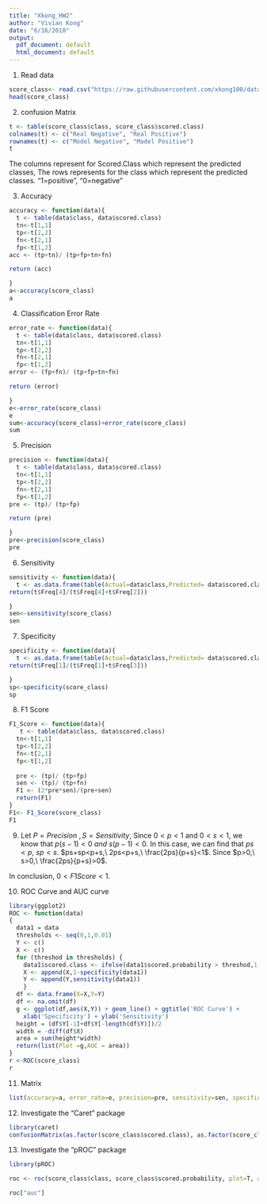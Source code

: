 ```yaml
---
title: "Xkong_HW2"
author: "Vivian Kong"
date: "6/16/2018"
output:
  pdf_document: default
  html_document: default
---
```

1. Read data
```r
score_class<- read.csv("https://raw.githubusercontent.com/xkong100/data-621/master/HW2/classification-output-data.csv", stringsAsFactors = FALSE, check.names = FALSE, na.strings = c("", "NA"))
head(score_class)
```

2. confusion Matrix

```r
t <- table(score_class$class, score_class$scored.class)
colnames(t) <- c("Real Negative", "Real Positive")
rownames(t) <- c("Model Negative", "Model Positive")
t
```
The columns represent for Scored.Class which represent the predicted classes, The rows represents for the class which represent the predicted classes. "1=positive", "0=negative"

3. Accuracy
```r
accuracy <- function(data){
  t <- table(data$class, data$scored.class)
  tn<-t[1,1]
  tp<-t[2,2]
  fn<-t[2,1]
  fp<-t[1,2]
acc <- (tp+tn)/ (tp+fp+tn+fn)

return (acc)

}
a<-accuracy(score_class)
a
```


4. Classification Error Rate
```r
error_rate <- function(data){
  t <- table(data$class, data$scored.class)
  tn<-t[1,1]
  tp<-t[2,2]
  fn<-t[2,1]
  fp<-t[1,2]
error <- (fp+fn)/ (tp+fp+tn+fn)

return (error)

}
e<-error_rate(score_class)
e
sum<-accuracy(score_class)+error_rate(score_class)
sum
```

5. Precision
```r
precision <- function(data){
  t <- table(data$class, data$scored.class)
  tn<-t[1,1]
  tp<-t[2,2]
  fn<-t[2,1]
  fp<-t[1,2]
pre <- (tp)/ (tp+fp)

return (pre)

}
pre<-precision(score_class)
pre
```

6. Sensitivity
```r
sensitivity <- function(data){
  t <- as.data.frame(table(Actual=data$class,Predicted= data$scored.class))
return(t$Freq[4]/(t$Freq[4]+t$Freq[2]))

}
sen<-sensitivity(score_class)
sen
```

7. Specificity

```r
specificity <- function(data){
  t <- as.data.frame(table(Actual=data$class,Predicted= data$scored.class))
return(t$Freq[1]/(t$Freq[1]+t$Freq[3]))

}
sp<-specificity(score_class)
sp
```

8. F1 Score

```r
F1_Score <- function(data){
   t <- table(data$class, data$scored.class)
  tn<-t[1,1]
  tp<-t[2,2]
  fn<-t[2,1]
  fp<-t[1,2]
  
  pre <- (tp)/ (tp+fp)
  sen <- (tp)/ (tp+fn)
  F1 <- (2*pre*sen)/(pre+sen)
  return(F1)
}
F1<- F1_Score(score_class)
F1
```

9. Let $P=Precision\ , S=Sensitivity$, Since $0<p<1$ and $0<s<1$, we know that $p(s-1)<0\ and\ s(p-1)<0$. In this case, we can find that $ps<p,\ sp<s$. $ps+sp<p+s,\ 2ps<p+s,\ \frac{2ps}{p+s}<1$. Since $p>0,\ s>0,\ \frac{2ps}{p+s}>0$.

In conclusion, $0<F1 Score<1$. 

10. ROC Curve and AUC curve

```r
library(ggplot2)
ROC <- function(data)
{
  data1 = data
  thresholds <- seq(0,1,0.01)
  Y <- c()
  X <- c()
  for (threshod in thresholds) {
    data1$scored.class <- ifelse(data1$scored.probability > threshod,1,0)
    X <- append(X,1-specificity(data1))
    Y <- append(Y,sensitivity(data1))
    }
  df <- data.frame(X=X,Y=Y)
  df <- na.omit(df)
  g <- ggplot(df,aes(X,Y)) + geom_line() + ggtitle('ROC Curve') +
    xlab('Specificity') + ylab('Sensitivity')
  height = (df$Y[-1]+df$Y[-length(df$Y)])/2
  width = -diff(df$X)
  area = sum(height*width)
  return(list(Plot =g,AUC = area))
}
r <-ROC(score_class)
r
```


11. Matrix 
```r
list(accuracy=a, error_rate=e, precision=pre, sensitivity=sen, specificity=sp, F1=F1, Auc= r$AUC)
```

12. Investigate the "Caret" package
```r
library(caret)
confusionMatrix(as.factor(score_class$scored.class), as.factor(score_class$class), positive = "1")
```
13. Investigate the "pROC" package
```r
library(pROC)

roc <- roc(score_class$class, score_class$scored.probability, plot=T, asp=NA, legacy.axes=T, main="ROC curve", ret="tp", col="blue")

roc["auc"]

```